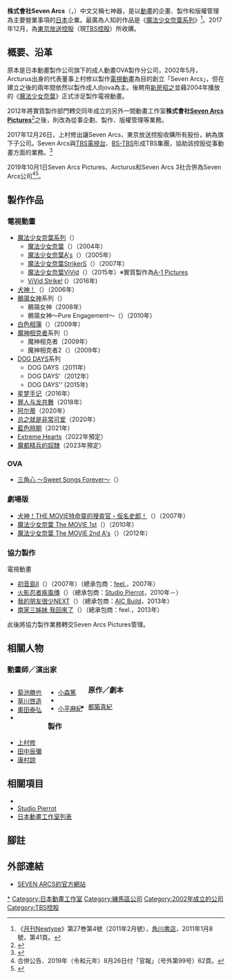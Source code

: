 {{Infobox Company
| company_name        = 株式會社Seven Arcs
| company_name_en     = SEVEN・ARCS Co., Ltd.
| company_logo        = Seven Arcs logo.svg
| company_type        = [[株式會社|株式會社]]
| original_spelling   = 
| company_slogan      = 
| market_information  = 
| abbreviated_name    = 
| predecessor         = 
| successor           =
| foundation          = 2002年5月31日
| location            = {{JPN}}[[東京都|東京都]][[練馬區|練馬區]]高松5-11-26<br />光丘MK大樓201
| area_served         = 
| telephone_no        = 
| key_people          = 
| industry            = [[媒體|媒體]]
| products            = [[動畫|動畫]]的企劃製作、開發權等相關業務
| services            = 
| capital             = 
| revenue             = 1000萬[[日圓|日圓]]
| operating_income    = 
| profit              = 
| total_asset         = 
| net_asset           = 
| market_value        = 
| num_employees       = 
| equity              =
| P/E ratio           = 
| earnings per share  = 
| Net asset value     = 
| accounting_period   = 
| parent              = [[TBS控股|TBS控股]]
| divisions           = 
| major_shareholder   = 
| subsid              = 
| homepage            = http://www.7arcs.co.jp/
| width               = 
}}
'''株式會社Seven Arcs'''（{{lang-ja|株式会社セブン・アークス}}，{{lang-en|SEVEN・ARCS Co., Ltd.}}）中文又稱七神器，是以[[動畫|動畫]]的企畫、製作和版權管理為主要營業事項的[[日本|日本]]企業。最廣為人知的作品是《[[魔法少女奈葉系列|魔法少女奈葉系列]]》<ref>《[[Newtype_(雜誌)|月刊Newtype]]》第27巻第4號（2011年2月號），[[角川書店|角川書店]]，2011年1月8號，第41頁。</ref>。2017年12月，為[[東京放送控股|東京放送控股]]（現[[TBS控股|TBS控股]]）所收購。

== 概要、沿革 ==
原本是日本動畫製作公司{{tsl|ja|アークトゥールス|Arcturus (公司)|Arcturus}}旗下的成人動畫OVA製作分公司，2002年5月，Arcturus出身的代表董事上村修以製作[[電視動畫|電視動畫]]為目的創立「Seven Arcs」，但在建立之後的兩年間依然以製作成人向ova為主。後聘用[[新房昭之|新房昭之]]並藉2004年播放的《[[魔法少女奈葉|魔法少女奈葉]]》正式涉足製作電視動畫。

2012年將實質製作部門轉交同年成立的另外一間動畫工作室'''株式會社[[Seven_Arcs_Pictures|Seven Arcs Pictures]]'''<ref>{{Cite web|url=http://www.oricon.co.jp/news/movie/2022680/full/|script-title=ja:新アニメ『ムシブギョー』放送開始　熱血少年漫画が原作|publisher=[[Oricon|ORICON STYLE]]|date=2013-04-08|accessdate=2013-04-10|language=ja}}</ref>之後，則改為從事企劃、製作、版權管理等業務。

2017年12月26日，上村修出讓Seven Arcs，東京放送控股收購所有股份，納為旗下子公司。Seven Arcs與[[TBS電視台|TBS電視台]]、[[BS-TBS|BS-TBS]]形成TBS集團，協助該控股從事動畫方面的業務。<ref>{{cite web|publisher=TBS Holdings·社長室企劃部|author=井上、中山|accessdate=2017年12月27日|date=2017年12月26日|url=http://www.tbsholdings.co.jp/pdf/news/201712260930.pdf|title=アニメ制作会社 セブン・アークスグループの完全子会社化|language=ja|archive-date=2017年12月26日|archive-url=https://web.archive.org/web/20171226182151/http://www.tbsholdings.co.jp/pdf/news/201712260930.pdf|dead-url=no}}</ref>

2019年10月1日Seven Arcs Pictures、Arcturus和Seven Arcs 3社合併為Seven Arcs公司<ref>合併公告、2019年（令和元年）8月26日付「官報」（号外第99号）62頁。</ref><ref>{{Cite web|url=http://www.7arcs.co.jp/history/|title=HISTORY|work=株式会社Seven Arcs（セブン・アークス）|accessdate=2019-10-01|archive-date=2019-10-01|archive-url=https://web.archive.org/web/20191001120502/http://www.7arcs.co.jp/history/|dead-url=no}}</ref>。

== 製作作品 ==
=== 電視動畫 ===
* [[魔法少女奈葉系列|魔法少女奈葉系列]]（{{lang|ja|魔法少女リリカルなのはシリーズ}}）
** [[魔法少女奈葉|魔法少女奈葉]]（{{lang|ja|魔法少女リリカルなのはA's}}）（2004年）
** [[魔法少女奈葉A's|魔法少女奈葉A's]]（{{lang|ja|魔法少女リリカルなのはシリーズ}}）（2005年）
** [[魔法少女奈葉StrikerS|魔法少女奈葉StrikerS]]（{{lang|ja|魔法少女リリカルなのはStrikerS}}）（2007年）
** [[魔法少女奈葉ViVid|魔法少女奈葉ViVid]]（{{lang|ja|魔法少女リリカルなのはViVid}}）（2015年）※實質製作為[[A-1_Pictures|A-1 Pictures]]
**[[ViVid_Strike!|ViVid Strike!]] ({{lang|ja|ヴィヴィッドストライク}}）（2016年)
* [[犬神！|犬神！]]（{{lang|ja|いぬかみっ!}}）（2006年）
* [[鶺鴒女神|鶺鴒女神]]系列（{{lang|ja|セキレイ}}）
** 鶺鴒女神（2008年）
** 鶺鴒女神〜Pure Engagement〜（{{lang|ja|セキレイ〜Pure Engagement〜}}）（2010年）
* [[白色相簿|白色相簿]]（{{lang|ja|WHITE ALBUM}}）（2009年）
* [[魔神相克者|魔神相克者]]系列（{{lang|ja|アスラクライン}}）
** 魔神相克者（2009年）
** 魔神相克者2（{{lang|ja|アスラクライン2}}）（2009年）
* [[DOG_DAYS|DOG DAYS]]系列
** DOG DAYS（2011年）
** DOG DAYS'（2012年）
** DOG DAYS<nowiki>''</nowiki> (2015年)
* [[星梦手记|星梦手记]]（2016年）
* [[罪人与龙共舞|罪人与龙共舞]]（2018年）
* [[阿尔蒂_(漫画)|阿尔蒂]]（2020年）
* [[总之就是非常可爱|总之就是非常可爱]]（2020年）
* [[藍色時期_(漫畫)|藍色時期]]（2021年）
* [[Extreme_Hearts|Extreme Hearts]]（2022年預定）
* [[魔都精兵的奴隸|魔都精兵的奴隸]]（2023年預定）

=== OVA ===
* [[三角心系列|三角心 〜Sweet Songs Forever〜]]（{{lang|ja|とらいあんぐるハート 〜Sweet Songs Forever〜}}）

=== 劇場版 ===
* [[犬神！|犬神！THE MOVIE特命靈的搜査官・仮名史郎！]]（{{lang|ja|いぬかみっ! THE MOVIE 特命霊的捜査官・仮名史郎っ!}}）（2007年）
* [[魔法少女奈葉_The_MOVIE_1st|魔法少女奈葉 The MOVIE 1st]]（{{lang|ja|魔法少女リリカルなのは The MOVIE 1st}}）（2010年）
* [[魔法少女奈葉_The_MOVIE_2nd_A's|魔法少女奈葉 The MOVIE 2nd A's]]（{{lang|ja|魔法少女リリカルなのは The MOVIE 2nd A's}}）（2012年）

=== 協力製作 ===
; 電視動畫
* [[初音島II|初音島II]]（{{lang|ja|D.C.II 〜ダ・カーポII〜}}）（2007年）（總承包商：[[feel.|feel.]]，2007年）
* [[火影忍者疾風傳|火影忍者疾風傳]]（{{lang|ja|NARUTO -ナルト- 疾風伝}}）（總承包商：[[Studio_Pierrot|Studio Pierrot]]，2010年－）
* [[我的朋友很少|我的朋友很少NEXT]]（{{lang|ja|僕は友達が少ないNEXT}}）（總承包商：[[動畫國際公司|AIC Build]]，2013年）
* [[南家三姊妹|南家三姊妹 我回來了]]（{{lang|ja|みなみけ ただいま}}）（總承包商：feel.，2013年）
此後將協力製作業務轉交Seven Arcs Pictures管理。

== 相關人物 ==
=== 動畫師／演出家 ===
<div style="float: left; vertical-align: top; white-space: nowrap; margin-right: 1em;">
* [[菊池勝也|菊池勝也]]
* [[草川啓造|草川啓造]]
* [[奧田泰弘|奧田泰弘]]
* {{tsl|ja|友岡新平}}
</div><div style="float: left; vertical-align: top; white-space: nowrap; margin-right: 1em;">
* [[小森篤|小森篤]]
* {{tsl|ja|斉藤良成|齊藤良成}}
* [[小平麻紀|小平麻紀]]
</div>{{Clear|left}}

=== 原作／劇本 ===
* [[都築真紀|都築真紀]]

=== 製作 ===
* [[上村修|上村修]]
* [[田中辰彌|田中辰彌]]
* [[康村諒|康村諒]]

== 相關項目 ==
* {{tsl|ja|アークトゥールス|Arcturus (公司)|Arcturus}}
* [[Studio_Pierrot|Studio Pierrot]]
* [[日本動畫工作室列表|日本動畫工作室列表]]

== 腳註 ==
{{Reflist}}

== 外部連結 ==
* {{ja}}[http://www.7arcs.co.jp/ SEVEN ARCS的官方網站]{{Wayback|url=http://www.7arcs.co.jp/ |date=20111220001100 }}

{{Seven Arcs}}
{{日本動畫工作室}}

{{DEFAULTSORT:Seven Arcs}}
[[Category:Seven_Arcs|*]]
[[Category:日本動畫工作室|Category:日本動畫工作室]]
[[Category:練馬區公司|Category:練馬區公司]]
[[Category:2002年成立的公司|Category:2002年成立的公司]]
[[Category:TBS控股|Category:TBS控股]]